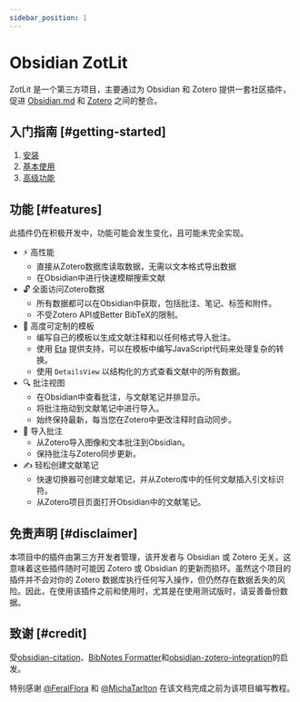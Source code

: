 ```yaml
---
sidebar_position: 1
---
```



# Obsidian ZotLit

ZotLit 是一个第三方项目，主要通过为 Obsidian 和 Zotero 提供一套社区插件，促进 [Obsidian.md](https://obsidian.md) 和 [Zotero](https://www.zotero.org) 之间的整合。

## 入门指南 [#getting-started]

1. [安装](/getting-started/install/)
2. [基本使用](/getting-started/basic-usage/)
3. [高级功能](/getting-started/advanced-feature/)

## 功能 [#features]

<Callout type="warning">
  此插件仍在积极开发中，功能可能会发生变化，且可能未完全实现。
</Callout>

- ⚡️ 高性能
  - 直接从Zotero数据库读取数据，无需以文本格式导出数据
  - 在Obsidian中进行快速模糊搜索文献
- 🔓 全面访问Zotero数据
  - 所有数据都可以在Obsidian中获取，包括批注、笔记、标签和附件。
  - 不受Zotero API或Better BibTeX的限制。
- 🔨 高度可定制的模板
  - 编写自己的模板以生成文献注释和以任何格式导入批注。
  - 使用 [Eta](https://eta.js.org/) 提供支持，可以在模板中编写JavaScript代码来处理复杂的转换。
  - 使用 `DetailsView` 以结构化的方式查看文献中的所有数据。
- 🔍 批注视图
  - 在Obsidian中查看批注，与文献笔记并排显示。
  - 将批注拖动到文献笔记中进行导入。
  - 始终保持最新，每当您在Zotero中更改注释时自动同步。
- 📝 导入批注
  - 从Zotero导入图像和文本批注到Obsidian。
  - 保持批注与Zotero同步更新。
- ✍️ 轻松创建文献笔记
  - 快速切换器可创建文献笔记，并从Zotero库中的任何文献插入引文标识符。
  - 从Zotero项目页面打开Obsidian中的文献笔记。

## 免责声明 [#disclaimer]

本项目中的插件由第三方开发者管理，该开发者与 Obsidian 或 Zotero 无关。这意味着这些插件随时可能因 Zotero 或 Obsidian 的更新而损坏。虽然这个项目的插件并不会对你的 Zotero 数据库执行任何写入操作，但仍然存在数据丢失的风险。因此，在使用该插件之前和使用时，尤其是在使用测试版时，请妥善备份数据。

## 致谢 [#credit]

受[obsidian-citation](https://github.com/hans/obsidian-citation-plugin)、[BibNotes Formatter](https://github.com/stefanopagliari/bibnotes)和[obsidian-zotero-integration](https://github.com/mgmeyers/obsidian-zotero-integration)的启发。

特别感谢 [@FeralFlora](https://github.com/FeralFlora) 和 [@MichaTarlton](https://github.com/MichaTarlton) 在该文档完成之前为该项目编写教程。